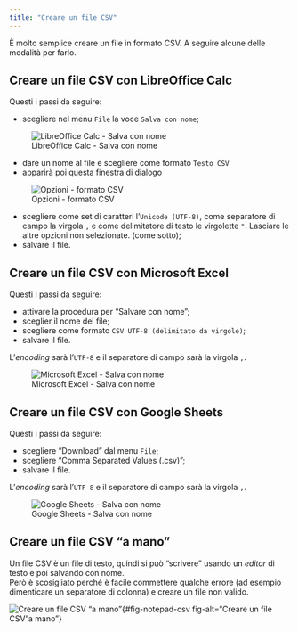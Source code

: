 ```yaml
---
title: "Creare un file CSV"
---
```


È molto semplice creare un file in formato CSV. A seguire alcune delle modalità per farlo.

## Creare un file CSV con LibreOffice Calc

Questi i passi da seguire:

- scegliere nel menu `File` la voce `Salva con nome`;

![LibreOffice Calc - Salva con nome](imgs/libreoffice-save-as.png){#fig-libreoffice-save-as fig-alt="LibreOffice Calc - Salva con nome"}

- dare un nome al file e scegliere come formato `Testo CSV`
- apparirà poi questa finestra di dialogo

![Opzioni - formato CSV](imgs/libreoffice-csv-format.png){#fig-libreoffice-csv-option fig-alt="Opzioni - formato CSV"}

- scegliere come set di caratteri l'`Unicode (UTF-8)`, come separatore di campo la virgola `,` e come delimitatore di testo le virgolette `"`. Lasciare le altre opzioni non selezionate. (come sotto);
- salvare il file.


## Creare un file CSV con Microsoft Excel

Questi i passi da seguire:

- attivare la procedura per "Salvare con nome";
- sceglier il nome del file;
- scegliere come formato `CSV UTF-8 (delimitato da virgole)`;
- salvare il file.

L'*encoding* sarà l'`UTF-8` e il separatore di campo sarà la virgola `,`.

![Microsoft Excel - Salva con nome](imgs/excel-save-as.png){#fig-microsoft-save-as fig-alt="Microsoft Excel - Salva con nome"}

## Creare un file CSV con Google Sheets

Questi i passi da seguire:

- scegliere "Download" dal menu `File`;
- scegliere "Comma Separated Values (.csv)";
- salvare il file.

L'*encoding* sarà l'`UTF-8` e il separatore di campo sarà la virgola `,`.


![Google Sheets - Salva con nome](imgs/sheet-save-as.png){#fig-googlesheets-save-as fig-alt="Google Sheets - Salva con nome"}

## Creare un file CSV "a mano"

Un file CSV è un file di testo, quindi si può "scrivere" usando un *editor* di testo e poi salvando con nome.<br>
Però è scosigliato perché è facile commettere qualche errore (ad esempio dimenticare un separatore di colonna) e creare un file non valido.

![Creare un file CSV "a mano"](imgs/csv-notepad.png){#fig-notepad-csv fig-alt="Creare un file CSV "a mano"}

